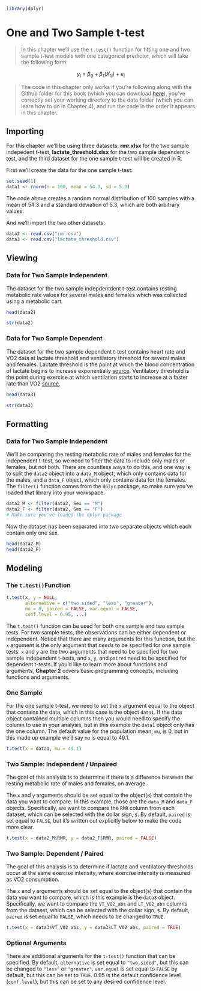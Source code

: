 ```r
library(dplyr)
```

# One and Two Sample t-test

> In this chapter we'll use the `t.test()` function for fitting one and two sample t-test models with one categorical predictor, which will take the following form: 

$$y_i\ =\ \beta_0+\beta_1\left(X_{1i}\right)+e_i$$

> The code in this chapter only works if you're following along with the Github folder for this book (which you can download [here](https://github.com/JasonDude16)), you've correctly set your working directory to the data folder (which you can learn how to do in Chapter 4), and run the code in the order it appears in this chapter. 

## Importing {-}
For this chapter we'll be using three datasets: **rmr.xlsx** for the two sample indepedent t-test, **lactate_threshold.xlsx** for the two sample dependent t-test, and the third dataset for the one sample t-test will be created in R. 

First we'll create the data for the one sample t-test:

```r
set.seed(1)
data1 <- rnorm(n = 100, mean = 54.3, sd = 5.3)
```

The code above creates a random normal distribution of 100 samples with a mean of 54.3 and a standard deviation of 5.3, which are both arbitrary values. 

And we'll import the two other datasets:
```r
data2 <- read.csv("rmr.csv")
data3 <- read.csv("lactate_threshold.csv")
```

## Viewing {-}

### Data for Two Sample Independent {-}
The dataset for the two sample indepdentdent t-test contains resting metabolic rate values for several males and females which was collected using a metabolic cart.

```r
head(data2)
```

```r
str(data2)
```

### Data for Two Sample Dependent {-}
The dataset for the two sample dependent t-test contains heart rate and VO2 data at lactate threshold and ventilatory threshold for several males and females. Lactate threshold is the point at which the blood concentration of lactate begins to increase exponentially [source](https://en.wikipedia.org/wiki/Lactate_threshold). Ventilatory threshold is the point during exercise at which ventilation starts to increase at a faster rate than VO2 [source](https://en.wikipedia.org/wiki/Ventilatory_threshold).

```r
head(data3)
```

```r
str(data3)
```

## Formatting {-}

### Data for Two Sample Independent {-}
We'll be comparing the resting metabolic rate of males and females for the independent t-test, so we need to filter the data to include only males or females, but not both. There are countless ways to do this, and one way is to split the `data2` object into a `data_M` object, which only contains data for the males, and a `data_F` object, which only contains data for the females. The `filter()` function comes from the `dplyr` package, so make sure you've loaded that library into your workspace.

```r
data2_M <- filter(data2, Sex == "M")
data2_F <- filter(data2, Sex == "F")
# Make sure you've loaded the dplyr package
```

Now the dataset has been separated into two separate objects which each contain only one sex. 

```r
head(data2_M)
head(data2_F)
```

## Modeling {-}

### The `t.test()`Function {-}

```r
t.test(x, y = NULL,
       alternative = c("two.sided", "less", "greater"),
       mu = 0, paired = FALSE, var.equal = FALSE,
       conf.level = 0.95, ...)
```

The `t.test()` function can be used for both one sample and two sample tests. For two sample tests, the observations can be either dependent or independent. Notice that there are many arguments for this function, but the `x` argument is the only argument that *needs* to be specified for one sample tests. `x` and `y` are the two arguments that need to be specified for two sample independent t-tests, and `x`, `y`, and `paired` need to be specified for dependent t-tests. If you'd like to learn more about functions and arguments, **Chapter 2** covers basic programming concepts, including functions and arguments.

### One Sample {-}
For the one sample t-test, we need to set the `x` argument equal to the object that contains the data, which in this case is the object `data1`. If the data object contained multiple columns then you would need to specify the column to use in your analysis, but in this example the `data1` object only has the one column. The default value for the population mean, `mu`, is 0, but in this made up example we'll say `mu` is equal to 49.1.

```r
t.test(x = data1, mu = 49.1)
```

### Two Sample: Independent / Unpaired {-}
The goal of this analysis is to determine if there is a difference between the resting metabolic rate of males and females, on average.

The `x` and `y` arguments should be set equal to the object(s) that contain the data you want to compare. In this example, those are the `data_M` and `data_F` objects. Specifically, we want to compare the `RMR` column from each dataset, which can be selected with the dollar sign, `$`. By default, `paired` is set equal to `FALSE`, but it's written out explicitly below to make the code more clear.

```r
t.test(x = data2_M$RMR, y = data2_F$RMR, paired = FALSE)
```

### Two Sample: Dependent / Paired {-} 
The goal of this analysis is to determine if lactate and ventilatory thresholds occur at the same exercise intensity, where exercise intensity is measured as VO2 consumption.

The `x` and `y` arguments should be set equal to the object(s) that contain the data you want to compare, which is this example is the `data3` object. Specifically, we want to compare the `VT_VO2_abs` and `LT_VO2_abs` columns from the dataset, which can be selected with the dollar sign, `$`. By default, `paired` is set equal to `FALSE`, which needs to be changed to `TRUE`.

```r
t.test(x = data3$VT_VO2_abs, y = data3$LT_VO2_abs, paired = TRUE)
```

### Optional Arguments {-}
There are additional arguments for the `t-test()` function that can be specified. By default, `alternative` is set equal to `"two.sided"`, but this can be changed to `"less"` or `"greater"`. `var.equal` is set equal to `FALSE` by default, but this can be set to `TRUE`. 0.95 is the default confidence level (`conf.level`), but this can be set to any desired confidence level.
